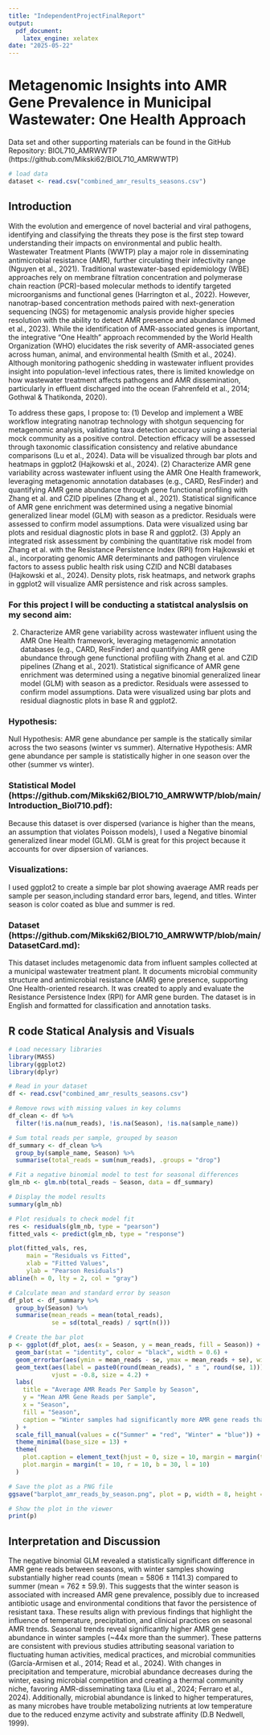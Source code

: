 ```yaml
---
title: "IndependentProjectFinalReport"
output:
  pdf_document:
    latex_engine: xelatex
date: "2025-05-22"
---
```


# Metagenomic Insights into AMR Gene Prevalence in Municipal Wastewater: One Health Approach


Data set and other supporting materials can be found in the GitHub Repository: BIOL710_AMRWWTP (https://github.com/Mikski62/BIOL710_AMRWWTP)

```r
# load data
dataset <- read.csv("combined_amr_results_seasons.csv") 
```

## Introduction

With the evolution and emergence of novel bacterial and viral pathogens, identifying and classifying the threats they pose is the first step toward understanding their impacts on environmental and public health. Wastewater Treatment Plants (WWTP) play a major role in disseminating antimicrobial resistance (AMR), further circulating their infectivity range (Nguyen et al., 2021). Traditional wastewater-based epidemiology (WBE) approaches rely on membrane filtration concentration and polymerase chain reaction (PCR)-based molecular methods to identify targeted microorganisms and functional genes (Harrington et al., 2022). However, nanotrap-based concentration methods paired with next-generation sequencing (NGS) for metagenomic analysis provide higher species resolution with the ability to detect AMR presence and abundance (Ahmed et al., 2023). While the identification of AMR-associated genes is important, the integrative “One Health” approach recommended by the World Health Organization (WHO) elucidates the risk severity of AMR-associated genes across human, animal, and environmental health (Smith et al., 2024). Although monitoring pathogenic shedding in wastewater influent provides insight into population-level infectious rates, there is limited knowledge on how wastewater treatment affects pathogens and AMR dissemination, particularly in effluent discharged into the ocean (Fahrenfeld et al., 2014; Gothwal & Thatikonda, 2020).

To address these gaps, I propose to: (1) Develop and implement a WBE workflow integrating nanotrap technology with shotgun sequencing for metagenomic analysis, validating taxa detection accuracy using a bacterial mock community as a positive control. Detection efficacy will be assessed through taxonomic classification consistency and relative abundance comparisons (Lu et al., 2024). Data will be visualized through bar plots and heatmaps in ggplot2 (Hajkowski et al., 2024). (2) Characterize AMR gene variability across wastewater influent using the AMR One Health framework, leveraging metagenomic annotation databases (e.g., CARD, ResFinder) and quantifying AMR gene abundance through gene functional profiling with Zhang et al. and CZID pipelines (Zhang et al., 2021). Statistical significance of AMR gene enrichment was determined using a negative binomial generalized linear model (GLM) with season as a predictor. Residuals were assessed to confirm model assumptions. Data were visualized using bar plots and residual diagnostic plots in base R and ggplot2. (3) Apply an integrated risk assessment by combining the quantitative risk model from Zhang et al. with the Resistance Persistence Index (RPI) from Hajkowski et al., incorporating genomic AMR determinants and pathogen virulence factors to assess public health risk using CZID and NCBI databases (Hajkowski et al., 2024). Density plots, risk heatmaps, and network graphs in ggplot2 will visualize AMR persistence and risk across samples.

### For this project I will be conducting a statistcal analyslsis on my second aim:

(2) Characterize AMR gene variability across wastewater influent using the AMR One Health framework, leveraging metagenomic annotation databases (e.g., CARD, ResFinder) and quantifying AMR gene abundance through gene functional profiling with Zhang et al. and CZID pipelines (Zhang et al., 2021). Statistical significance of AMR gene enrichment was determined using a negative binomial generalized linear model (GLM) with season as a predictor. Residuals were assessed to confirm model assumptions. Data were visualized using bar plots and residual diagnostic plots in base R and ggplot2.

### Hypothesis:
Null Hypothesis: AMR gene abundance per sample is the statically similar across the two seasons (winter vs summer).
Alternative Hypothesis: AMR gene abundance per sample is statistically higher in one season over the other (summer vs winter).

### Statistical Model (https://github.com/Mikski62/BIOL710_AMRWWTP/blob/main/Introduction_Biol710.pdf):
Because this dataset is over dispersed (variance is higher than the means, an assumption that violates Poisson models), I used a Negative binomial generalized linear model (GLM). GLM is great for this project because it accounts for over dipsersion of variances.

### Visualizations:
I used ggplot2 to create a simple bar plot showing avaerage AMR reads per sample per season,including standard error bars, legend, and titles. Winter season is color coated as blue and summer is red.

### Dataset (https://github.com/Mikski62/BIOL710_AMRWWTP/blob/main/DatasetCard.md):
This dataset includes metagenomic data from influent samples collected at a municipal wastewater treatment plant. It documents microbial community structure and antimicrobial resistance (AMR) gene presence, supporting One Health-oriented research. It was created to apply and evaluate the Resistance Persistence Index (RPI) for AMR gene burden. The dataset is in English and formatted for classification and annotation tasks.

## R code Statical Analysis and Visuals
```r
# Load necessary libraries
library(MASS)
library(ggplot2)
library(dplyr)

# Read in your dataset
df <- read.csv("combined_amr_results_seasons.csv")

# Remove rows with missing values in key columns
df_clean <- df %>%
  filter(!is.na(num_reads), !is.na(Season), !is.na(sample_name))

# Sum total reads per sample, grouped by season
df_summary <- df_clean %>%
  group_by(sample_name, Season) %>%
  summarise(total_reads = sum(num_reads), .groups = "drop")

# Fit a negative binomial model to test for seasonal differences
glm_nb <- glm.nb(total_reads ~ Season, data = df_summary)

# Display the model results
summary(glm_nb)

# Plot residuals to check model fit
res <- residuals(glm_nb, type = "pearson")
fitted_vals <- predict(glm_nb, type = "response")

plot(fitted_vals, res,
     main = "Residuals vs Fitted",
     xlab = "Fitted Values",
     ylab = "Pearson Residuals")
abline(h = 0, lty = 2, col = "gray")

# Calculate mean and standard error by season
df_plot <- df_summary %>%
  group_by(Season) %>%
  summarise(mean_reads = mean(total_reads),
            se = sd(total_reads) / sqrt(n()))

# Create the bar plot
p <- ggplot(df_plot, aes(x = Season, y = mean_reads, fill = Season)) +
  geom_bar(stat = "identity", color = "black", width = 0.6) +
  geom_errorbar(aes(ymin = mean_reads - se, ymax = mean_reads + se), width = 0.2) +
  geom_text(aes(label = paste0(round(mean_reads), " ± ", round(se, 1))),
            vjust = -0.8, size = 4.2) +
  labs(
    title = "Average AMR Reads Per Sample by Season",
    y = "Mean AMR Gene Reads per Sample",
    x = "Season",
    fill = "Season",
    caption = "Winter samples had significantly more AMR gene reads than summer, suggesting seasonal shifts in resistance levels."
  ) +
  scale_fill_manual(values = c("Summer" = "red", "Winter" = "blue")) +
  theme_minimal(base_size = 13) +
  theme(
    plot.caption = element_text(hjust = 0, size = 10, margin = margin(t = 10)),
    plot.margin = margin(t = 10, r = 10, b = 30, l = 10)
  )

# Save the plot as a PNG file
ggsave("barplot_amr_reads_by_season.png", plot = p, width = 8, height = 6, dpi = 300)

# Show the plot in the viewer
print(p)

```
## Interpretation and Discussion
The negative binomial GLM revealed a statistically significant difference in AMR gene reads between seasons, with winter samples showing substantially higher read counts (mean = 5806 ± 1141.3) compared to summer (mean = 762 ± 59.9). This suggests that the winter season is associated with increased AMR gene prevalence, possibly due to increased antibiotic usage and environmental conditions that favor the persistence of resistant taxa. These results align with previous findings that highlight the influence of temperature, precipitation, and clinical practices on seasonal AMR trends.
Seasonal trends reveal significantly higher AMR gene abundance in winter samples (~44x more than the summer). These patterns are consistent with previous studies attributing seasonal variation to fluctuating human activities, medical practices, and microbial communities (García-Armisen et al., 2014; Read et al., 2024). With changes in precipitation and temperature, microbial abundance decreases during the winter, easing microbial competition and creating a thermal community niche, favoring AMR-disseminating taxa (Liu et al., 2024; Ferraro et al., 2024). Additionally, microbial abundance is linked to higher temperatures, as many microbes have trouble metabolizing nutrients at low temperature due to the reduced enzyme activity and substrate affinity (D.B Nedwell, 1999).


